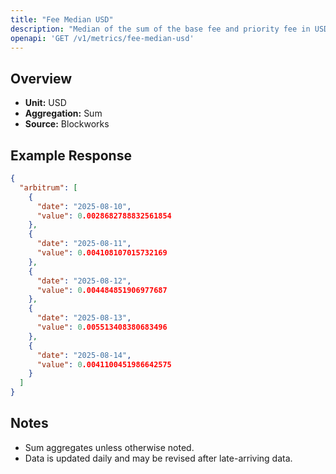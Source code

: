 ```yaml
---
title: "Fee Median USD"
description: "Median of the sum of the base fee and priority fee in USD that day"
openapi: 'GET /v1/metrics/fee-median-usd'
---
```


## Overview

- **Unit:** USD
- **Aggregation:** Sum
- **Source:** Blockworks

## Example Response

```json
{
  "arbitrum": [
    {
      "date": "2025-08-10",
      "value": 0.0028682788832561854
    },
    {
      "date": "2025-08-11",
      "value": 0.004108107015732169
    },
    {
      "date": "2025-08-12",
      "value": 0.004484851906977687
    },
    {
      "date": "2025-08-13",
      "value": 0.005513408380683496
    },
    {
      "date": "2025-08-14",
      "value": 0.0041100451986642575
    }
  ]
}
```

## Notes
- Sum aggregates unless otherwise noted.
- Data is updated daily and may be revised after late-arriving data.
